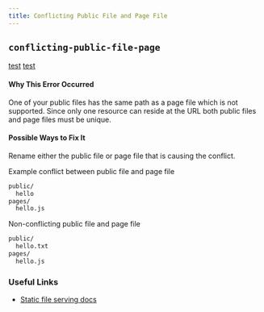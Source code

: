 ```yaml
---
title: Conflicting Public File and Page File
---
```


## `conflicting-public-file-page`

[test](/docs/bad-link)
[test](/docs/bad-link3)

#### Why This Error Occurred

One of your public files has the same path as a page file which is not supported. Since only one resource can reside at the URL both public files and page files must be unique.

#### Possible Ways to Fix It

Rename either the public file or page file that is causing the conflict.

Example conflict between public file and page file

```bash filename="Folder structure"
public/
  hello
pages/
  hello.js
```

Non-conflicting public file and page file

```bash filename="Folder structure"
public/
  hello.txt
pages/
  hello.js
```

### Useful Links

- [Static file serving docs](/docs/pages/building-your-application/optimizing/static-assets)
